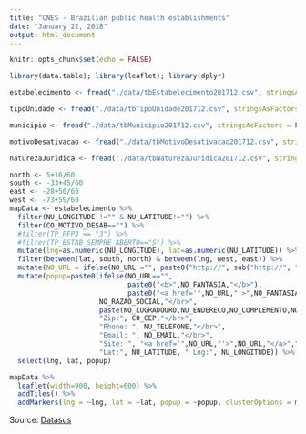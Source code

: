 ```yaml
---
title: "CNES - Brazilian public health establishments"
date: "January 22, 2018"
output: html_document
---
```


```r
knitr::opts_chunk$set(echo = FALSE)
```

```r
library(data.table); library(leaflet); library(dplyr)
```
```r
estabelecimento <- fread("./data/tbEstabelecimento201712.csv", stringsAsFactors = FALSE, data.table=FALSE, verbose = FALSE, showProgress = FALSE)
```

```r
tipoUnidade <- fread("./data/tbTipoUnidade201712.csv", stringsAsFactors = FALSE, data.table=FALSE)
```

```r
municipio <- fread("./data/tbMunicipio201712.csv", stringsAsFactors = FALSE, data.table=FALSE)
```

```r
motivoDesativacao <- fread("./data/tbMotivoDesativacao201712.csv", stringsAsFactors = FALSE, data.table=FALSE)
```

```r
naturezaJuridica <- fread("./data/tbNaturezaJuridica201712.csv", stringsAsFactors = FALSE, data.table=FALSE)
```

```r
north <- 5+16/60
south <- -33+45/60
east <- -28+50/60
west <- -73+59/60
mapData <- estabelecimento %>%
  filter(NU_LONGITUDE !="" & NU_LATITUDE!="") %>%
  filter(CO_MOTIVO_DESAB=="") %>%
  #filter(TP_PFPJ == "3") %>%
  #filter(TP_ESTAB_SEMPRE_ABERTO=="S") %>%
  mutate(lng=as.numeric(NU_LONGITUDE), lat=as.numeric(NU_LATITUDE)) %>%
  filter(between(lat, south, north) & between(lng, west, east)) %>%
  mutate(NO_URL = ifelse(NO_URL!="", paste0("http://", sub("http://", "",NO_URL)), "")) %>%
  mutate(popup=paste0(ifelse(NO_URL=="",
                             paste0("<b>",NO_FANTASIA,"</b>"),
                             paste0("<a href='",NO_URL,"'>",NO_FANTASIA,"</a>")),"</br>",
                      NO_RAZAO_SOCIAL,"</br>",
                      paste(NO_LOGRADOURO,NU_ENDERECO,NO_COMPLEMENTO,NO_BAIRRO),"</br>",
                      "Zip:", CO_CEP,"</br>",
                      "Phone: ", NU_TELEFONE,"</br>",
                      "Email: ", NO_EMAIL,"</br>",
                      "Site: ", "<a href='",NO_URL,"'>",NO_URL,"</a>","</br>",
                      "Lat:", NU_LATITUDE, " Lng:", NU_LONGITUDE)) %>%
  select(lng, lat, popup)
```

```r
mapData %>%
  leaflet(width=900, height=600) %>%
  addTiles() %>%
  addMarkers(lng = ~lng, lat = ~lat, popup = ~popup, clusterOptions = markerClusterOptions())
```

Source: [Datasus](http://cnes.datasus.gov.br/)